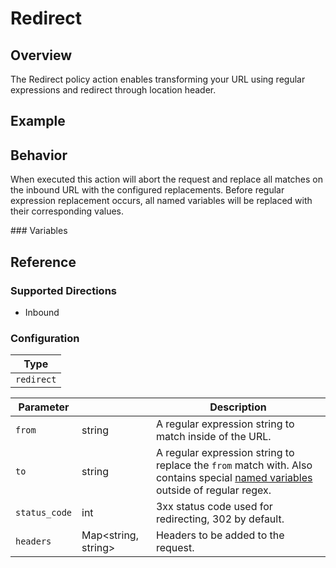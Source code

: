 
# Redirect

## Overview

The Redirect policy action enables transforming your URL using regular expressions and redirect through location header.

## Example

<ExampleHTTP />

## Behavior

When executed this action will abort the request and replace all matches on the inbound URL with the configured replacements. Before regular expression replacement occurs, all named variables will be replaced with their corresponding values.

<VariableInterpolation type="redirect" />
### Variables
<HttpHeaderTemplates />

## Reference

### Supported Directions

- Inbound

### Configuration

| Type       |
| ---------- |
| `redirect` |

| Parameter     | &nbsp;                    | Description                                                                                                                                       |
| ------------- | ------------------------- | ------------------------------------------------------------------------------------------------------------------------------------------------- |
| `from`        | string                    | A regular expression string to match inside of the URL.                                                                                           |
| `to`          | string                    | A regular expression string to replace the `from` match with. Also contains special [named variables](#named-variables) outside of regular regex. |
| `status_code` | int                       | 3xx status code used for redirecting, 302 by default.                                                                                             |
| `headers`     | Map&lt;string, string&gt; | Headers to be added to the request.                                                                                                               |
